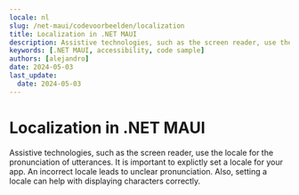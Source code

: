```yaml
---
locale: nl
slug: /net-maui/codevoorbeelden/localization
title: Localization in .NET MAUI
description: Assistive technologies, such as the screen reader, use the locale for the pronunciation of utterances.
keywords: [.NET MAUI, accessibility, code sample]
authors: [alejandro]
date: 2024-05-03
last_update:
  date: 2024-05-03
---
```


# Localization in .NET MAUI

Assistive technologies, such as the screen reader, use the locale for the pronunciation of utterances. It is important to explictly set a locale for your app. An incorrect locale leads to unclear pronunciation. Also, setting a locale can help with displaying characters correctly.

<CodeSample id="text-localization" platform="net-maui" locale="en"/>
